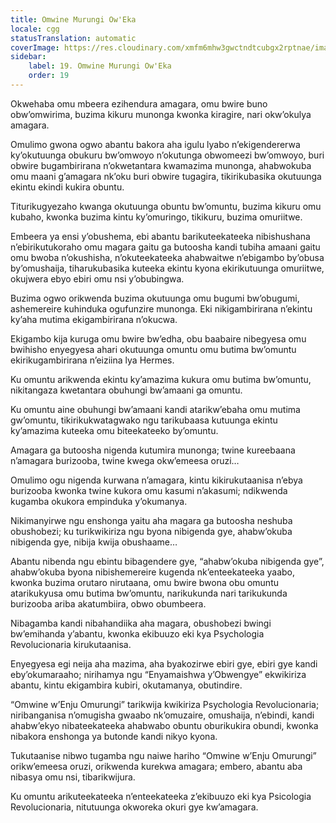 ```yaml
---
title: Omwine Murungi Ow'Eka
locale: cgg
statusTranslation: automatic
coverImage: https://res.cloudinary.com/xmfm6mhw3gwctndtcubgx2rptnae/image/upload/v1740468922/small_cover_tratado_de_psicologia_revolucionaria_a4c0dca4e0.webp
sidebar:
    label: 19. Omwine Murungi Ow'Eka
    order: 19
---
```

Okwehaba omu mbeera ezihendura amagara, omu bwire buno obw’omwirima, buzima kikuru munonga kwonka kiragire, nari okw’okulya amagara.

Omulimo gwona ogwo abantu bakora aha igulu lyabo n’ekigendererwa ky’okutuunga obukuru bw’omwoyo n’okutunga obwomeezi bw’omwoyo, buri obwire bugambirirana n’okwetantara kwamazima munonga, ahabwokuba omu maani g’amagara nk’oku buri obwire tugagira, tikirikubasika okutuunga ekintu ekindi kukira obuntu.

Titurikugyezaho kwanga okutuunga obuntu bw’omuntu, buzima kikuru omu kubaho, kwonka buzima kintu ky’omuringo, tikikuru, buzima omuriitwe.

Embeera ya ensi y’obushema, ebi abantu barikuteekateeka nibishushana n’ebirikutukoraho omu magara gaitu ga butoosha kandi tubiha amaani gaitu omu bwoba n’okushisha, n’okuteekateeka ahabwaitwe n’ebigambo by’obusa by’omushaija, tiharukubasika kuteeka ekintu kyona ekirikutuunga omuriitwe, okujwera ebyo ebiri omu nsi y’obubingwa.

Buzima ogwo orikwenda buzima okutuunga omu bugumi bw’obugumi, ashemereire kuhinduka ogufunzire munonga. Eki nikigambirirana n’ekintu ky’aha mutima ekigambirirana n’okucwa.

Ekigambo kija kuruga omu bwire bw’edha, obu baabaire nibegyesa omu bwihisho enyegyesa ahari okutuunga omuntu omu butima bw’omuntu ekirikugambirirana n’eiziina lya Hermes.

Ku omuntu arikwenda ekintu ky’amazima kukura omu butima bw’omuntu, nikitangaza kwetantara obuhungi bw’amaani ga omuntu.

Ku omuntu aine obuhungi bw’amaani kandi atarikw’ebaha omu mutima gw’omuntu, tikirikukwatagwako ngu tarikubaasa kutuunga ekintu ky’amazima kuteeka omu biteekateeko by’omuntu.

Amagara ga butoosha nigenda kutumira munonga; twine kureebaana n’amagara burizooba, twine kwega okw’emeesa oruzi…

Omulimo ogu nigenda kurwana n’amagara, kintu kikirukutaanisa n’ebya burizooba kwonka twine kukora omu kasumi n’akasumi; ndikwenda kugamba okukora empinduka y’okumanya.

Nikimanyirwe ngu enshonga yaitu aha magara ga butoosha neshuba obushobezi; ku turikwikiriza ngu byona nibigenda gye, ahabw’okuba nibigenda gye, nibija kwija obushaame…

Abantu nibenda ngu ebintu bibagendere gye, “ahabw’okuba nibigenda gye”, ahabw’okuba byona nibishemereire kugenda nk’enteekateeka yaabo, kwonka buzima orutaro nirutaana, omu bwire bwona obu omuntu atarikukyusa omu butima bw’omuntu, narikukunda nari tarikukunda burizooba ariba akatumbiira, obwo obumbeera.

Nibagamba kandi nibahandiika aha magara, obushobezi bwingi bw’emihanda y’abantu, kwonka ekibuuzo eki kya Psychologia Revolucionaria kirukutaanisa.

Enyegyesa egi neija aha mazima, aha byakozirwe ebiri gye, ebiri gye kandi eby’okumaraaho; nirihamya ngu “Enyamaishwa y’Obwengye” ekwikiriza abantu, kintu ekigambira kubiri, okutamanya, obutindire.

“Omwine w’Enju Omurungi” tarikwija kwikiriza Psychologia Revolucionaria; niribanganisa n’omugisha gwaabo nk’omuzaire, omushaija, n’ebindi, kandi ahabw’ekyo nibateekateeka ahabwabo obuntu oburikukira obundi, kwonka nibakora enshonga ya butonde kandi nikyo kyona.

Tukutaanise nibwo tugamba ngu naiwe hariho “Omwine w’Enju Omurungi” orikw’emeesa oruzi, orikwenda kurekwa amagara; embero, abantu aba nibasya omu nsi, tibarikwijura.

Ku omuntu arikuteekateeka n’enteekateeka z’ekibuuzo eki kya Psicologia Revolucionaria, nitutuunga okworeka okuri gye kw’amagara.

